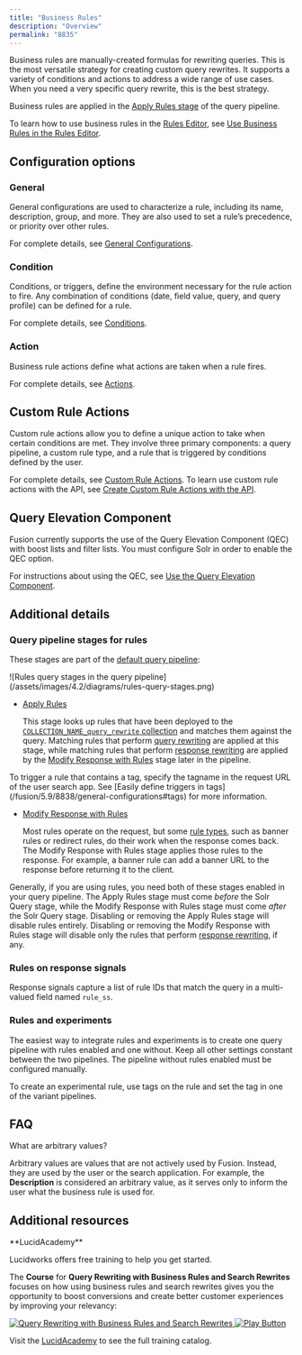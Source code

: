 ```yaml
---
title: "Business Rules"
description: "Overview"
permalink: "8835"
---
```


Business rules are manually-created formulas for rewriting queries. This is the most versatile strategy for creating custom query rewrites. It supports a variety of conditions and actions to address a wide range of use cases. When you need a very specific query rewrite, this is the best strategy.

Business rules are applied in the [Apply Rules stage](/fusion/5.9/535/apply-rules-stage) of the query pipeline.

To learn how to use business rules in the [Rules Editor](/fusion/5.9/491/rules-editor), see [Use Business Rules in the Rules Editor](/how-to/768/use-business-rules-in-the-rules-editor).

## Configuration options

### General

General configurations are used to characterize a rule, including its name, description, group, and more. They are also used to set a rule’s precedence, or priority over other rules.

For complete details, see [General Configurations](/fusion/5.9/8838/general-configurations).

### Condition

Conditions, or triggers, define the environment necessary for the rule action to fire. Any combination of conditions (date, field value, query, and query profile) can be defined for a rule.

For complete details, see [Conditions](/fusion/5.9/8837/conditions).

### Action

Business rule actions define what actions are taken when a rule fires.

For complete details, see [Actions](/fusion/5.9/8836/actions).

## Custom Rule Actions

Custom rule actions allow you to define a unique action to take when certain conditions are met. They involve three primary components: a query pipeline, a custom rule type, and a rule that is triggered by conditions defined by the user.

For complete details, see [Custom Rule Actions](/fusion/5.9/8834/custom-rule-actions). To learn use custom rule actions with the API, see [Create Custom Rule Actions with the API](/how-to/699/create-custom-rule-actions-with-the-api).

## Query Elevation Component

Fusion currently supports the use of the Query Elevation Component (QEC) with boost lists and filter lists. You must configure Solr in order to enable the QEC option.

For instructions about using the QEC, see [Use the Query Elevation Component](/how-to/8867/use-the-query-elevation-component).

## Additional details

### Query pipeline stages for rules

These stages are part of the [default query pipeline](/fusion/5.9/173/query-pipelines#default-query-pipelines):

<Frame>![Rules query stages in the query pipeline](/assets/images/4.2/diagrams/rules-query-stages.png)</Frame>

* [Apply Rules](/fusion/5.9/535/apply-rules-stage)

  This stage looks up rules that have been deployed to the [`COLLECTION_NAME_query_rewrite` collection](/fusion/5.9/489/query-rewriting#collections) and matches them against the query. Matching rules that perform [query rewriting](/fusion/5.9/489/query-rewriting) are applied at this stage, while matching rules that perform [response rewriting](/fusion/5.9/449/response-rewriting) are applied by the [Modify Response with Rules](/fusion/5.9/537/modify-response-with-rules-stage) stage later in the pipeline.

<Note>
To trigger a rule that contains a tag, specify the tagname in the request URL of the user search app. See [Easily define triggers in tags](/fusion/5.9/8838/general-configurations#tags) for more information.
</Note>

* [Modify Response with Rules](/fusion/5.9/537/modify-response-with-rules-stage)

  Most rules operate on the request, but some [rule types](/fusion/5.9/489/query-rewriting#types), such as banner rules or redirect rules, do their work when the response comes back. The Modify Response with Rules stage applies those rules to the response. For example, a banner rule can add a banner URL to the response before returning it to the client.

Generally, if you are using rules, you need both of these stages enabled in your query pipeline. The Apply Rules stage must come *before* the Solr Query stage, while the Modify Response with Rules stage must come *after* the Solr Query stage. Disabling or removing the Apply Rules stage will disable rules entirely. Disabling or removing the Modify Response with Rules stage will disable only the rules that perform [response rewriting](/fusion/5.9/449/response-rewriting), if any.

### Rules on response signals

Response signals capture a list of rule IDs that match the query in a multi-valued field named `rule_ss`.

### Rules and experiments

The easiest way to integrate rules and experiments is to create one query pipeline with rules enabled and one without. Keep all other settings constant between the two pipelines. The pipeline without rules enabled must be configured manually.

To create an experimental rule, use tags on the rule and set the tag in one of the variant pipelines.

## FAQ

What are arbitrary values?

Arbitrary values are values that are not actively used by Fusion. Instead, they are used by the user or the search application. For example, the **Description** is considered an arbitrary value, as it serves only to inform the user what the business rule is used for.

## Additional resources

<Note>
**LucidAcademy**

Lucidworks offers free training to help you get started.

The **Course** for **Query Rewriting with Business Rules and Search Rewrites** focuses on how using business rules and search rewrites gives you the opportunity to boost conversions and create better customer experiences by improving your relevancy:

<Frame>
  <a href="https://academy.lucidworks.com/query-rewriting-with-business-rules-and-search-rewrites" target="_blank">
    <div class="note-image-wrapper">
      <img noZoom src="/assets/images/training-covers/query-rewriting-with-business-rules-and-search-rewrites.jpg" alt="Query Rewriting with Business Rules and Search Rewrites" class="note-image" />
      <img noZoom src="/images/play-btn.svg" alt="Play Button" class="note-image-overlay" />
    </div>
  </a>
</Frame>


Visit the [LucidAcademy](https://academy.lucidworks.com) to see the full training catalog.
</Note>

